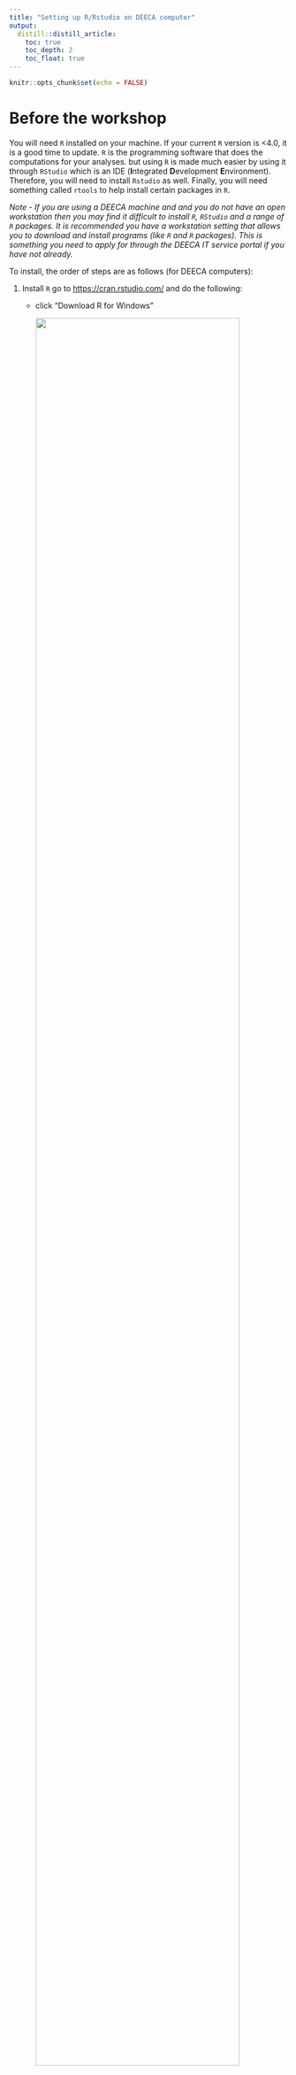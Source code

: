 ```yaml
---
title: "Setting up R/Rstudio on DEECA computer"
output:
  distill::distill_article:
    toc: true
    toc_depth: 2
    toc_float: true
---
```


```r
knitr::opts_chunk$set(echo = FALSE)
```

# Before the workshop

You will need `R` installed on your machine. If your current `R` version is \<4.0, it is a good time to update. `R` is the programming software that does the computations for your analyses. but using `R` is made much easier by using it through `RStudio` which is an IDE (**I**ntegrated **D**evelopment **E**nvironment). Therefore, you will need to install `Rstudio` as well. Finally, you will need something called `rtools` to help install certain packages in `R`.

*Note - If you are using a DEECA machine and and you do not have an open workstation then you may find it difficult to install `R`, `RStudio` and a range of `R` packages. It is recommended you have a workstation setting that allows you to download and install programs (like `R` and `R` packages). This is something you need to apply for through the DEECA IT service portal if you have not already.*

To install, the order of steps are as follows (for DEECA computers):

1.  Install `R` go to <https://cran.rstudio.com/> and do the following:

    -   click "Download R for Windows"

        ![](images/install/r_windows.PNG){width="90%"}

    -   click "base"

        ![](images/install/r_base.PNG){width="90%"}

    -   click 'Download R-4.4.1 for Windows'

        ![](images/install/r_dwnld.PNG){width="90%"}

    -   click the downloaded 'R-4.4.1-win.exe' to start install

    -   when you get to install locations, install to 'C:\\Windows\\Program Files'

        ![](images/install/r_loc.PNG){width="90%"}

    -   accept all defaults along the way

2.  Download the version of `Rtools` matching your `R` installation: <https://cran.r-project.org/bin/windows/Rtools/>

    -   click on 'RTools 4.4'

        ![](images/install/rtools_select.PNG){width="90%"}

    -   Scroll down until you see 'Rtools44 Installer' and click on it:

        ![](images/install/rtools_installer.PNG){width="90%"}

    -   Click on the downloaded 'rtools44-6104-6039.exe' to start install

    -   install to 'C:\\Windows\\Data' and accept defaults

        ![](images/install/rtools_loc.PNG){width="90%"}

3.  Install `RStudio`: <https://posit.co/download/rstudio-desktop/>

    -   click on 'Download Rstudio....' button

        ![](images/install/rstudio_select.PNG){width="90%"}

    -   click on 'RStudio-2024.04.2-764.exe'

    -   install to 'C:\\Windows\\Data' like rtools and accept defaults

4.  Open `Rstudio` as you would any other program to check that it opens. If so, move onto installing packages below

    ![](images/install/rstudio_screen.PNG){width="70%"}

# Package Dependencies

One of the strengths of `R` is that it is open-source and collaborators can contribute their own code in the form of packages. For our workshop we will be downloading some packages on the fly, but one `tidyverse` will be across days so please download ahead of time (copy code below and paste into R):

```r
install.packages(pkgs = c("tidyverse") )
```

For newbies, click on 'install' button in the `Packages` tab in lower right. Then write in 'tidyverse' and click 'Install'

![](images/install/install_tidyverse.PNG){width="90%"}
